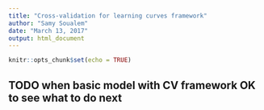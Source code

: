 ```yaml
---
title: "Cross-validation for learning curves framework"
author: "Samy Soualem"
date: "March 13, 2017"
output: html_document
---
```


```r
knitr::opts_chunk$set(echo = TRUE)
```

## TODO when basic model with CV framework OK to see what to do next
```r

```

